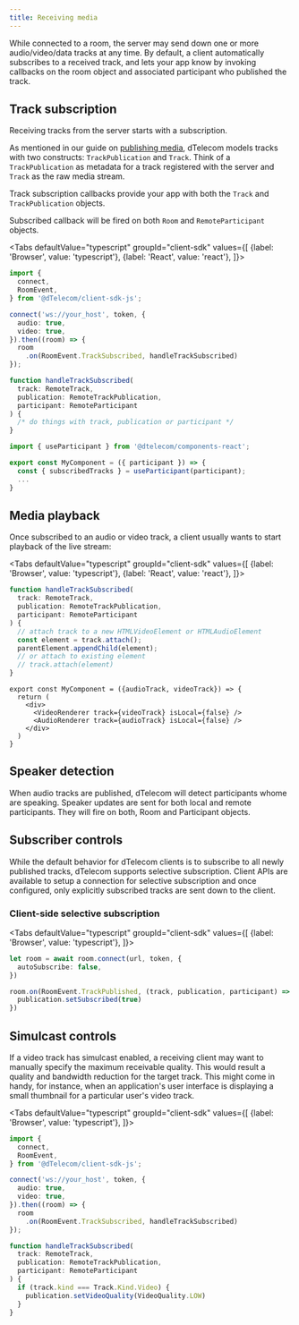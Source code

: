 ```yaml
---
title: Receiving media
---
```


While connected to a room, the server may send down one or more audio/video/data tracks at any time. By default, a client automatically subscribes to a received track, and lets your app know by invoking callbacks on the room object and associated participant who published the track.

## Track subscription

Receiving tracks from the server starts with a subscription.

As mentioned in our guide on [publishing media](/guides/room/publish), dTelecom models tracks with two constructs: `TrackPublication` and `Track`. Think of a `TrackPublication` as metadata for a track registered with the server and `Track` as the raw media stream.

Track subscription callbacks provide your app with both the `Track` and `TrackPublication` objects.

Subscribed callback will be fired on both `Room` and `RemoteParticipant` objects.

<Tabs
  defaultValue="typescript"
  groupId="client-sdk"
  values={[
    {label: 'Browser', value: 'typescript'},
    {label: 'React', value: 'react'},
  ]}>

  <TabItem value="typescript">

  ```typescript title="TypeScript"
  import {
    connect,
    RoomEvent,
  } from '@dTelecom/client-sdk-js';

  connect('ws://your_host', token, {
    audio: true,
    video: true,
  }).then((room) => {
    room
      .on(RoomEvent.TrackSubscribed, handleTrackSubscribed)
  });

  function handleTrackSubscribed(
    track: RemoteTrack,
    publication: RemoteTrackPublication,
    participant: RemoteParticipant
  ) {
    /* do things with track, publication or participant */
  }
  ```

  </TabItem>
  <TabItem value="react">

```typescript title="TypeScript"
import { useParticipant } from '@dtelecom/components-react';

export const MyComponent = ({ participant }) => {
  const { subscribedTracks } = useParticipant(participant);
  ...
}
```

  </TabItem>
</Tabs>

## Media playback

Once subscribed to an audio or video track, a client usually wants to start playback of the live stream:

<Tabs
  defaultValue="typescript"
  groupId="client-sdk"
  values={[
    {label: 'Browser', value: 'typescript'},
    {label: 'React', value: 'react'},
  ]}>

  <TabItem value="typescript">

  ```typescript title="TypeScript"
  function handleTrackSubscribed(
    track: RemoteTrack,
    publication: RemoteTrackPublication,
    participant: RemoteParticipant
  ) {
    // attach track to a new HTMLVideoElement or HTMLAudioElement
    const element = track.attach();
    parentElement.appendChild(element);
    // or attach to existing element
    // track.attach(element)
  }
  ```

  </TabItem>
  <TabItem value="react">

```tsx title="TypeScript"
export const MyComponent = ({audioTrack, videoTrack}) => {
  return (
    <div>
      <VideoRenderer track={videoTrack} isLocal={false} />
      <AudioRenderer track={audioTrack} isLocal={false} />
    </div>
  )
}
```

  </TabItem>
</Tabs>

## Speaker detection

When audio tracks are published, dTelecom will detect participants whome are speaking. Speaker updates are sent for both local and remote participants. They will fire on both, Room and Participant objects.

## Subscriber controls

While the default behavior for dTelecom clients is to subscribe to all newly published tracks, dTelecom supports selective subscription.
Client APIs are available to setup a connection for selective subscription and once configured, only explicitly subscribed tracks are sent down to the client.

### Client-side selective subscription

<Tabs
  defaultValue="typescript"
  groupId="client-sdk"
  values={[
    {label: 'Browser', value: 'typescript'},
  ]}>

  <TabItem value="typescript">

  ```typescript title="TypeScript"
  let room = await room.connect(url, token, {
    autoSubscribe: false,
  })

  room.on(RoomEvent.TrackPublished, (track, publication, participant) => {
    publication.setSubscribed(true)
  })
  ```

  </TabItem>

</Tabs>


## Simulcast controls

If a video track has simulcast enabled, a receiving client may want to manually specify the maximum receivable quality. This would result a quality and bandwidth reduction for the target track. This might come in handy, for instance, when an application's user interface is displaying a small thumbnail for a particular user's video track.

<Tabs
  defaultValue="typescript"
  groupId="client-sdk"
  values={[
    {label: 'Browser', value: 'typescript'},
  ]}>

  <TabItem value="typescript">

  ```typescript title="TypeScript"
  import {
    connect,
    RoomEvent,
  } from '@dTelecom/client-sdk-js';

  connect('ws://your_host', token, {
    audio: true,
    video: true,
  }).then((room) => {
    room
      .on(RoomEvent.TrackSubscribed, handleTrackSubscribed)
  });

  function handleTrackSubscribed(
    track: RemoteTrack,
    publication: RemoteTrackPublication,
    participant: RemoteParticipant
  ) {
    if (track.kind === Track.Kind.Video) {
      publication.setVideoQuality(VideoQuality.LOW)
    }
  }
  ```

  </TabItem>

</Tabs>